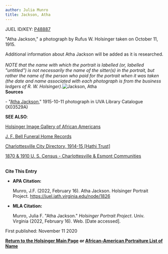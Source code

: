 ```yaml
---
author: Julia Munro
title: Jackson, Atha
---
```

JUEL ID/KEY: [P48887](http://juel.iath.virginia.edu/public_person?person=48887 "P48887")

"Atha Jackson," a photograph by Rufus W. Holsinger taken on October 11, 1915.

Additional information about Atha Jackson will be added as it is researched.  
   
_NOTE that the name with which the portrait is labelled (or, labelled "untitled") is not necessarily the name of the sitter(s) in the portrait, but rather the name of the person who paid for the portrait when it was taken (the date and name associated with each photograph is from the business ledgers of R. W. Holsinger)._![Jackson, Atha](https://iiif.lib.virginia.edu/iiif/uva-lib:1043660/full/778,561/0/default.jpg "Jackson, Atha")   
**Sources**

\- "[Atha Jackson](https://search.lib.virginia.edu/catalog/uva-lib:1043660#?c=0&m=0&s=0&cv=0&xywh=0%2C-65%2C4000%2C2965 "Jackson, Atha")," 1915-10-11 photograph in UVA Library Catalogue (X03529A)

**SEE ALSO**:

[Holsinger Image Gallery of African Americans](http://rwholsingerphotos.org/images.php "Holsinger Image Gallery of African Americans")

[J. F. Bell Funeral Home Records](http://www2.vcdh.virginia.edu/afam/raceandplace/perl_scripts/funeral_search.html "J. F. Bell Funeral Home Database")

[Charlottesville City Directory, 1914-15 \[Hathi Trust\]](https://catalog.hathitrust.org/Record/101954103 "Charlottesville City Directory, 1914-15") 

[1870 & 1910 U. S. Census - Charlottesville & Esmont Communities](http://www2.vcdh.virginia.edu/afam/raceandplace/census/search_both.html "1870 & 1910 U. S. Census: Charlottesville and Esmont Communities")

    
**Cite This Entry**

*   **APA Citation:**
    
    Munro, J.F. (2022, February 16). Atha Jackson. Holsinger Portrait Project. https://juel.iath.virginia.edu/node/1826
    
*   **MLA Citation:**
    
    Munro, Julia F. "Atha Jackson." _Holsinger Portrait Project_. Univ. Virginia (2022, February 16). Web. \[Date accessed\].
    

  
First published: November 11 2020

[**Return to the Holsinger Main Page**](http://juel.iath.virginia.edu/node/980) **or [African-American Portraiture List of Name](http://juel.iath.virginia.edu/node/996)**